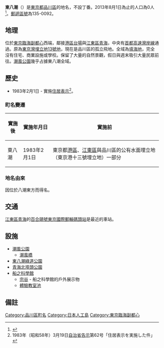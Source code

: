 {{Pathnav|日本|東京都|品川區|frame=1}}
{{Infobox Settlement
|official_name = 東八潮
|native_name =
|settlement_type = [[町|町]]
|image_skyline = East Yashio Park.jpg
|imagesize = 250px
|image_caption = 東八潮綠道公園
|image_flag =
|image_seal =
| image_map =
| map_caption =
| pushpin_map = Tokyo city
|subdivision_type = [[國家|國家]]
|subdivision_type1 = [[都道府縣|都道府縣]]
|subdivision_name = [[File:Flag_of_Japan.svg|border]] [[日本|日本]]
|subdivision_name1 = [[File:Flag_of_Tokyo_Prefecture.svg|25px]] [[東京都|東京都]]
|subdivision_type2 = [[東京都區部|特別區]]
|subdivision_name2 = [[File:Flag_of_Shinagawa,_Tokyo.svg|25px]] [[品川區|品川區]]
|subdivision_type3 =
|subdivision_name3 =
|established_title =
|established_date =
|government_type =
|leader_title =
|leader_name =
|area_magnitude =
|area_total_sq_mi =
|area_total_km2 =
|area_land_sq_mi =
|area_land_km2 =
|area_urban_sq_mi =
|area_urban_km2 =
|area_metro_km2 =
|area_metro_sq_mi =
|population_as_of= 2013年（[[平成|平成]]25年）8月1日
|population_footnotes =
|population_total = 0
|population_urban =
|population_metro =
|population_density_sq_mi =
|population_density_km2 = 0
| timezone = [[日本標準時間|JST]]
| utc_offset = +9
|timezone_DST =
|utc_offset_DST =
|latd=35|latm=37|lats=13|latNS=N
|longd=139|longm=46|longs=20|longEW=E
|elevation_footnotes=
|elevation_m =
|elevation_ft =
|postal_code_type = [[郵遞區號|郵遞區號]]
|postal_code = 135-0092
|area_code = 03
|registration_plate = 品川
|website =
|footnotes =
}}
'''東八潮'''（{{jpn|j=東八潮|hg=ひがしやしお|rm=Higashi-yashio|f=y}}）是[[東京都|東京都]][[品川區|品川區]]的地名，不設丁番。2013年8月1日為止的人口為0人<ref>{{Cite web |url=http://www.city.shinagawa.tokyo.jp/ct/other000044500/201308a.xls |title=世帯と人口‐例月表 【地区別、町丁別、地域センター別】 2013年8月1日現在 |access-date=2013年8月7日 |archive-date=2014年2月23日 |archive-url=https://web.archive.org/web/20140223014045/http://www.city.shinagawa.tokyo.jp/ct/other000044500/201308a.xls |dead-url=no }}</ref>。[[郵遞區號|郵遞區號]]為135-0092。

== 地理 ==
位於[[東京臨海副都心|東京臨海副都心]]西端，鄰接[[港區_(東京都)|港區]][[御台場|台場]]與[[江東區_(東京都)|江東區]][[青海_(江東區)|青海]]，中央有[[首都高速灣岸線|首都高速灣岸線]]通過。原為[[東京港#填海地|東京灣埋立地13號地]]，現在是品川區的孤立飛地。全域為[[填海|填海地]]，完全沒有住宅、商業設施或學校。保留了大量的自然景觀，假日與週末吸引大量民眾前往。[[潮風公園|潮風公園]]幾乎占據東八潮全域。

== 歷史 ==
* 1983年2月1日 - 實施[[住居表示|住居表示]]<ref>1983年（昭和58年）3月19日[[自治省|自治省]][[告示|告示]]第62号「住居表示を実施した件」</ref>。
=== 町名變遷 ===
{| class="wikitable"
|-
!實施後
!實施年月日
!實施前
|-
|東八潮
|1983年2月1日
|東京都[[港區_(東京都)|港區]]、[[江東區_(東京都)|江東區]]與品川區的公有水面埋立地（東京港十三號埋立地）一部分
|}

=== 地名由來 ===
因位於八潮東方而得名。

== 交通 ==
[[江東區_(東京都)|江東區]][[青海_(江東區)|青海]]的[[百合鷗號|百合鷗號]][[東京國際郵輪碼頭站|東京國際郵輪碼頭站]]是最近的車站。

== 設施 ==
*[[潮風公園|潮風公園]]
**[[潮風橋|潮風橋]]
*[[東八潮綠道公園|東八潮綠道公園]]
*[[青海北埠頭公園|青海北埠頭公園]]
*[[船之科學館|船之科學館]]
**[[宗谷_(船)|宗谷]] - 船之科學館的戶外展示物
**[[船之科學館體驗教室池|體驗教室池]]

== 備註 ==
{{Reflist}}

{{Commonscat|Higashi-Yashio, Shinagawa}}
{{Geographic Location
|中央 = 東八潮
|北 = （公有海面）
|東北 = [[台場|台場]]
|東 =
|東南 = [[青海_(江東區)|青海]]
|南 = （公有海面）
|西南 =
|西 = （公有海面）
|西北 =
|image =
}}
{{品川區的町名}}
{{東京臨海副都心景點}}

{{DEFAULTSORT:Higashiyashio}}
[[Category:品川區町名|Category:品川區町名]]
[[Category:日本人工島|Category:日本人工島]]
[[Category:東京臨海副都心|Category:東京臨海副都心]]